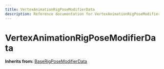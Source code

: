 ```yaml
---
title: VertexAnimationRigPoseModifierData
description: Reference documentation for VertexAnimationRigPoseModifierData meta class
---
```



# VertexAnimationRigPoseModifierData

**Inherits from:** [BaseRigPoseModifierData](/classes/baserigposemodifierdata)

<ClassDetails file="/db/classes/VertexAnimationRigPoseModifierData.c63db9853df5.json" />
